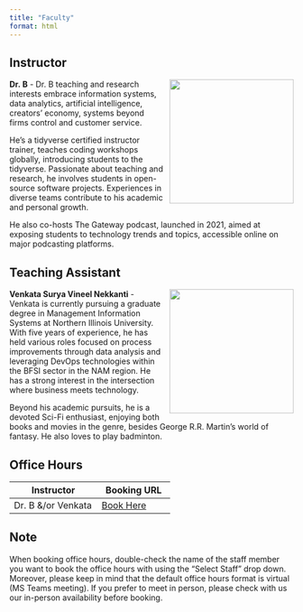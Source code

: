 ```yaml
---
title: "Faculty"
format: html
---
```



## Instructor

![](images/prof.png){width="220" height="220" style="float:right;padding: 0 0 0 10px;" fig-alt="Course Instructor"}

**Dr. B** - Dr. B teaching and research interests embrace information systems, data analytics, artificial intelligence, creators’ economy, systems beyond firms control and customer service.

He’s a tidyverse certified instructor trainer, teaches coding workshops globally, introducing students to the tidyverse. Passionate about teaching and research, he involves students in open-source software projects. Experiences in diverse teams contribute to his academic and personal growth.

He also co-hosts The Gateway podcast, launched in 2021, aimed at exposing students to technology trends and topics, accessible online on major podcasting platforms.

## Teaching Assistant

![](images/nvsv.jpg){width="220" height="220" style="float:right;padding: 0 0 0 10px;" fig-alt="Course TA"}

**Venkata Surya Vineel Nekkanti** - Venkata is currently pursuing a graduate degree in Management Information Systems at Northern Illinois University. With five years of experience, he has held various roles focused on process improvements through data analysis and leveraging DevOps technologies within the BFSI sector in the NAM region. He has a strong interest in the intersection where business meets technology.

Beyond his academic pursuits, he is a devoted Sci-Fi enthusiast, enjoying both books and movies in the genre, besides George R.R. Martin's world of fantasy. He also loves to play badminton.

## Office Hours

| Instructor         | Booking URL                                                                                             |
|---------------------------------------|---------------------------------|
| Dr. B &/or Venkata | [Book Here](https://outlook.office365.com/book/Office?ae=true&login_hint) |

::: callout-note
## Note

When booking office hours, double-check the name of the staff member you want to book the office hours with using the “Select Staff” drop down. Moreover, please keep in mind that the default office hours format is virtual (MS Teams meeting). If you prefer to meet in person, please check with us our in-person availability before booking.
:::
